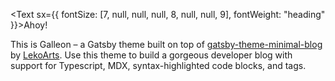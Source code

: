 <Text sx={{ fontSize: [7, null, null, null, 8, null, null, 9], fontWeight: "heading" }}>Ahoy!</Text>

This is Galleon &ndash; a Gatsby theme built on top of [gatsby-theme-minimal-blog](https://www.gatsbyjs.org/packages/@lekoarts/gatsby-theme-minimal-blog/) by [LekoArts](https://www.lekoarts.de/en).
Use this theme to build a gorgeous developer blog with support for Typescript, MDX, syntax-highlighted code blocks, and tags.
